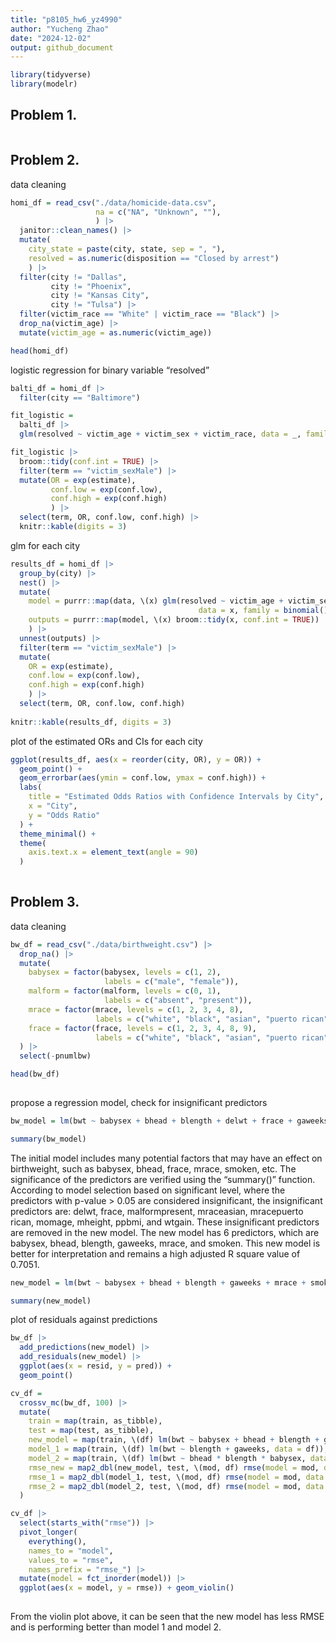 ```yaml
---
title: "p8105_hw6_yz4990"
author: "Yucheng Zhao"
date: "2024-12-02"
output: github_document
---
```


```r
library(tidyverse)
library(modelr)
```


## Problem 1.
```r

```



## Problem 2.
data cleaning
```r
homi_df = read_csv("./data/homicide-data.csv", 
                   na = c("NA", "Unknown", ""), 
                   ) |> 
  janitor::clean_names() |> 
  mutate(
    city_state = paste(city, state, sep = ", "),
    resolved = as.numeric(disposition == "Closed by arrest")
    ) |> 
  filter(city != "Dallas", 
         city != "Phoenix",
         city != "Kansas City", 
         city != "Tulsa") |> 
  filter(victim_race == "White" | victim_race == "Black") |> 
  drop_na(victim_age) |> 
  mutate(victim_age = as.numeric(victim_age))

head(homi_df)
```

logistic regression for binary variable "resolved"
```r
balti_df = homi_df |> 
  filter(city == "Baltimore")

fit_logistic = 
  balti_df |> 
  glm(resolved ~ victim_age + victim_sex + victim_race, data = _, family = binomial()) 

fit_logistic |> 
  broom::tidy(conf.int = TRUE) |> 
  filter(term == "victim_sexMale") |> 
  mutate(OR = exp(estimate),
         conf.low = exp(conf.low), 
         conf.high = exp(conf.high)
         ) |>
  select(term, OR, conf.low, conf.high) |> 
  knitr::kable(digits = 3)
```


glm for each city
```r
results_df = homi_df |> 
  group_by(city) |> 
  nest() |> 
  mutate(
    model = purrr::map(data, \(x) glm(resolved ~ victim_age + victim_sex + victim_race, 
                                          data = x, family = binomial())),
    outputs = purrr::map(model, \(x) broom::tidy(x, conf.int = TRUE))
    ) |> 
  unnest(outputs) |> 
  filter(term == "victim_sexMale") |> 
  mutate(
    OR = exp(estimate),
    conf.low = exp(conf.low),
    conf.high = exp(conf.high)
    ) |>
  select(term, OR, conf.low, conf.high)
  
knitr::kable(results_df, digits = 3)
```


plot of the estimated ORs and CIs for each city
```r
ggplot(results_df, aes(x = reorder(city, OR), y = OR)) +
  geom_point() +
  geom_errorbar(aes(ymin = conf.low, ymax = conf.high)) +
  labs(
    title = "Estimated Odds Ratios with Confidence Intervals by City",
    x = "City",
    y = "Odds Ratio"
  ) + 
  theme_minimal() +
  theme(
    axis.text.x = element_text(angle = 90)
  )
  
```


## Problem 3.
data cleaning
```r
bw_df = read_csv("./data/birthweight.csv") |> 
  drop_na() |> 
  mutate(
    babysex = factor(babysex, levels = c(1, 2), 
                     labels = c("male", "female")),
    malform = factor(malform, levels = c(0, 1), 
                     labels = c("absent", "present")),
    mrace = factor(mrace, levels = c(1, 2, 3, 4, 8), 
                   labels = c("white", "black", "asian", "puerto rican", "other")),
    frace = factor(frace, levels = c(1, 2, 3, 4, 8, 9), 
                   labels = c("white", "black", "asian", "puerto rican", "other", "unknown"))
  ) |> 
  select(-pnumlbw)

head(bw_df)
  
```

propose a regression model, check for insignificant predictors
```r
bw_model = lm(bwt ~ babysex + bhead + blength + delwt + frace + gaweeks + malform + mrace + momage + mheight +ppbmi + smoken + wtgain, data = bw_df)

summary(bw_model)
```
The initial model includes many potential factors that may have an effect on birthweight, such as babysex, bhead, frace, mrace, smoken, etc. The significance of the predictors are verified using the "summary()" function. According to model selection based on significant level, where the predictors with p-value > 0.05 are considered insignificant, the insignificant predictors are: delwt, frace, malformpresent, mraceasian, mracepuerto rican, momage, mheight, ppbmi, and wtgain. These insignificant predictors are removed in the new model. The new model has 6 predictors, which are babysex, bhead, blength, gaweeks, mrace, and smoken. This new model is better for interpretation and remains a high adjusted R square value of 0.7051. 


```r
new_model = lm(bwt ~ babysex + bhead + blength + gaweeks + mrace + smoken, data = bw_df)

summary(new_model)
```

plot of residuals against predictions
```r
bw_df |> 
  add_predictions(new_model) |> 
  add_residuals(new_model) |> 
  ggplot(aes(x = resid, y = pred)) +
  geom_point()
```




```r
cv_df = 
  crossv_mc(bw_df, 100) |> 
  mutate(
    train = map(train, as_tibble),
    test = map(test, as_tibble),
    new_model = map(train, \(df) lm(bwt ~ babysex + bhead + blength + gaweeks + mrace + smoken, data = df)),
    model_1 = map(train, \(df) lm(bwt ~ blength + gaweeks, data = df)),
    model_2 = map(train, \(df) lm(bwt ~ bhead * blength * babysex, data = df)),
    rmse_new = map2_dbl(new_model, test, \(mod, df) rmse(model = mod, data = df)),
    rmse_1 = map2_dbl(model_1, test, \(mod, df) rmse(model = mod, data = df)),
    rmse_2 = map2_dbl(model_2, test, \(mod, df) rmse(model = mod, data = df))
  )

cv_df |> 
  select(starts_with("rmse")) |> 
  pivot_longer(
    everything(),
    names_to = "model", 
    values_to = "rmse",
    names_prefix = "rmse_") |> 
  mutate(model = fct_inorder(model)) |> 
  ggplot(aes(x = model, y = rmse)) + geom_violin()
  
```
From the violin plot above, it can be seen that the new model has less RMSE and is performing better than model 1 and model 2.



